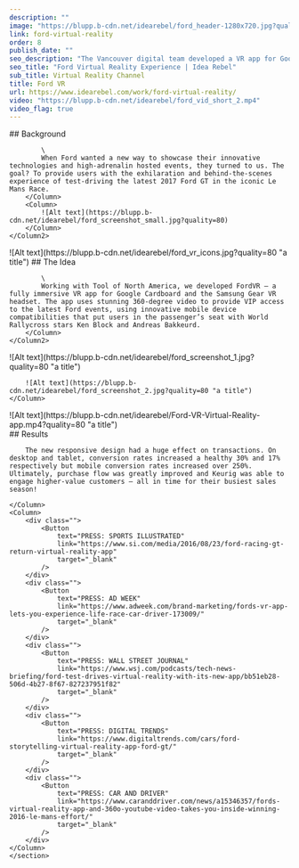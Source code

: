 ```yaml
---
description: ""
image: "https://blupp.b-cdn.net/idearebel/ford_header-1280x720.jpg?quality=80"
link: ford-virtual-reality
order: 8
publish_date: ""
seo_description: "The Vancouver digital team developed a VR app for Google Cardboard to provide users with the experience of test-driving the 2017 Ford GT in Le Mans Race"
seo_title: "Ford Virtual Reality Experience | Idea Rebel"
sub_title: Virtual Reality Channel
title: Ford VR
url: https://www.idearebel.com/work/ford-virtual-reality/
video: "https://blupp.b-cdn.net/idearebel/ford_vid_short_2.mp4"
video_flag: true
---
```


<section class="container mx-auto max-w-6xl py-10">
    <Column2>
        <Column>
            ## Background

            \
            When Ford wanted a new way to showcase their innovative technologies and high-adrenalin hosted events, they turned to us. The goal? To provide users with the exhilaration and behind-the-scenes experience of test-driving the latest 2017 Ford GT in the iconic Le Mans Race.
        </Column>
        <Column>
            ![Alt text](https://blupp.b-cdn.net/idearebel/ford_screenshot_small.jpg?quality=80)
        </Column>
    </Column2>
</section>
<section class="container mx-auto max-w-6xl py-10">
    <Column2>
        <Column>
            ![Alt text](https://blupp.b-cdn.net/idearebel/ford_vr_icons.jpg?quality=80 "a title")
        </Column>
        <Column>
            ## The Idea

            \
            Working with Tool of North America, we developed FordVR – a fully immersive VR app for Google Cardboard and the Samsung Gear VR headset. The app uses stunning 360-degree video to provide VIP access to the latest Ford events, using innovative mobile device compatibilities that put users in the passenger’s seat with World Rallycross stars Ken Block and Andreas Bakkeurd.
        </Column>
    </Column2>
</section>
<section class="container mx-auto max-w-6xl p-20 bg-red-700">
    <Column>
        ![Alt text](https://blupp.b-cdn.net/idearebel/ford_screenshot_1.jpg?quality=80 "a title")

        ![Alt text](https://blupp.b-cdn.net/idearebel/ford_screenshot_2.jpg?quality=80 "a title")
    </Column>
</section>

<section class="container mx-auto max-w-6xl p-20 bg-secondary mt-20">
    <Column>
        ![Alt text](https://blupp.b-cdn.net/idearebel/Ford-VR-Virtual-Reality-app.mp4?quality=80 "a title")
    </Column>
</section>

<section class="bg-secondary mt-20">
    <section class="container mx-auto max-w-6xl py-20">
    <Column>
        ## Results

        The new responsive design had a huge effect on transactions. On desktop and tablet, conversion rates increased a healthy 30% and 17% respectively but mobile conversion rates increased over 250%. Ultimately, purchase flow was greatly improved and Keurig was able to engage higher-value customers – all in time for their busiest sales season!

    </Column>
    <Column>
        <div class="">
            <Button
                text="PRESS: SPORTS ILLUSTRATED"
                link="https://www.si.com/media/2016/08/23/ford-racing-gt-return-virtual-reality-app"
                target="_blank"
            />
        </div>
        <div class="">
            <Button
                text="PRESS: AD WEEK"
                link="https://www.adweek.com/brand-marketing/fords-vr-app-lets-you-experience-life-race-car-driver-173009/"
                target="_blank"
            />
        </div>
        <div class="">
            <Button
                text="PRESS: WALL STREET JOURNAL"
                link="https://www.wsj.com/podcasts/tech-news-briefing/ford-test-drives-virtual-reality-with-its-new-app/bb51eb28-506d-4b27-8f67-827237951f82"
                target="_blank"
            />
        </div>
        <div class="">
            <Button
                text="PRESS: DIGITAL TRENDS"
                link="https://www.digitaltrends.com/cars/ford-storytelling-virtual-reality-app-ford-gt/"
                target="_blank"
            />
        </div>
        <div class="">
            <Button
                text="PRESS: CAR AND DRIVER"
                link="https://www.caranddriver.com/news/a15346357/fords-virtual-reality-app-and-360o-youtube-video-takes-you-inside-winning-2016-le-mans-effort/"
                target="_blank"
            />
        </div>
    </Column>
    </section>
</section>

<section class="container mx-auto max-w-6xl p-4 md:py-2">
    <Column>
        <div class="flex justify-between">
            <div>
            <PreviousProject
                link="/work/keurig-loyalty/"
                title="Keurig Loyalty"
            />
            </div>
            <NextProject
                link="/work/converse-virtual-reality/"
                title="Converse In Their Chucks 360 App"
            />
        </div>
    </Column>
</section>
